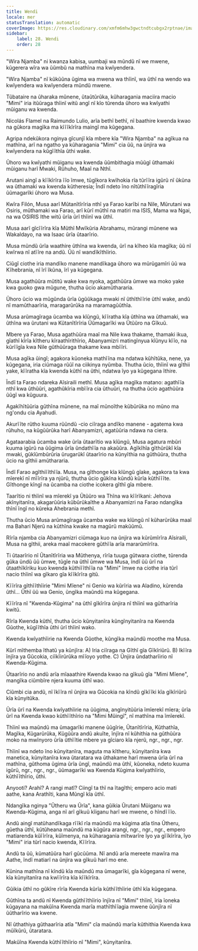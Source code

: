 ```yaml
---
title: Wendi
locale: mer
statusTranslation: automatic
coverImage: https://res.cloudinary.com/xmfm6mhw3gwctndtcubgx2rptnae/image/upload/v1740468922/small_cover_tratado_de_psicologia_revolucionaria_a4c0dca4e0.webp
sidebar:
    label: 28. Wendi
    order: 28
---
```

"Wira Njamba" ni kwanza kabisa, uumbaji wa mũndũ nĩ we mwene, kũgerera wĩra wa ũũmbũ na mathĩna ma kwĩyendera.

"Wira Njamba" nĩ kũkũũna ũgima wa mwena wa thĩinĩ, wa ũthĩ na wendo wa kwĩyendera wa kwĩyendera mũndũ mwene.

Tũbataire na ũharaka mũnene, ũtaũtũrũka, kũharagania maciira macio "Mimi" iria itũũraga thĩinĩ witũ angĩ nĩ kĩo tũrenda ũhoro wa kwĩyathi mũiganu wa kwenda.

Nicolás Flamel na Raimundo Lulio, arĩa bethĩ bethĩ, nĩ baathire kwenda kwao na gũkora magĩka ma kĩĩĩkĩrĩra maingĩ ma kũgegana.

Agripa ndekũkora nginya gĩcunjĩ kĩa mbere kĩa "Wira Njamba" na agĩkua na mathĩna, arĩ na ngatho ya kũharagania "Mimi" cia ũũ, na ũnjira wa kwĩyendera na kũgĩĩthĩa ũthi wake.

Ũhoro wa kwĩyathi mũiganu wa kwenda ũũmbithagia mũũgĩ ũthamaki mũiganu harĩ Mwaki, Rũhuho, Maaĩ na Nthĩ.

Arutani aingĩ a kĩĩkĩrĩra ĩĩo ĩmwe, tũgĩkora kwĩhokia rĩa tũrĩĩra igũrũ nĩ ũkũna wa ũthamaki wa kwenda kũtheresia; Ĩndĩ ndeto ĩno nĩtũthĩĩragĩria ũũmagarĩki ũhoro wa Musa.

Kwĩra Filón, Musa aarĩ Mũtanĩtĩrĩria nthĩ ya Farao karĩbi na Nile, Mũrutani wa Osiris, mũthamaki wa Farao, arĩ kũrĩ mũthĩ na matiri ma ISIS, Mama wa Ngai, na wa OSIRIS Ithe witũ ũrĩa ũrĩ thĩinĩ wa ũthĩ.

Musa aarĩ gĩcĩĩrĩra kĩa Mũthĩ Mwĩkũria Abrahamu, mũrangi mũnene wa Wakaldayo, na wa Isaac ũrĩa ũtaarĩrio.

Musa mũndũ ũrĩa waathire ũthĩna wa kwenda, ũrĩ na kĩheo kĩa magĩka; ũũ nĩ kwĩrwa nĩ atĩĩre na andũ. Ũũ nĩ wandĩkĩthĩirio.

Ciũgĩ ciothe iria mandĩko manene mandĩkaga ũhoro wa mũrũgamĩri ũũ wa Kĩhebrania, nĩ ĩrĩ ĩkũna, ĩrĩ ya kũgegana.

Musa agathũũra mũtitũ wake kwa nyoka, agathũũra ũmwe wa moko yake kwa guoko gwa mũgune, thutha ũcio akamũthararia.

Ũhoro ũcio wa mũgũnda ũrĩa ũgũũkaga mwaki nĩ ũthĩthĩĩrie ũthĩ wake, andũ nĩ mamũthaarĩria, maragarũrũka na maramagũũthĩa.

Musa arũmagĩraga ũcamba wa kĩũngũ, kĩĩratha kĩa ũthĩna wa ũthamaki, wa ũthĩna wa ũrutani wa Kũtanĩtĩrĩria Ũũmagarĩki wa Ũtũũro na Gĩkuũ.

Mbere ya Farao, Musa agathũũra maaĩ ma Nile kwa thakame, thamaki ikua, gĩathĩ kĩrĩa kĩtheru kĩraathĩrithĩrio, Abanyamizri matingĩnyua kĩũnyu kĩĩo, na kũrĩĩgĩa kwa Nile gũthũũraga thakame kwa mbĩĩri.

Musa agĩka ũingĩ; agakora kũoneka mathĩĩna ma ndatwa kũhĩtũka, nene, ya kũgegana, iria ciũmaga rũũĩ na ciikinya nyũmba. Thutha ũcio, thĩinĩ wa gĩthii yake, kĩĩratha kĩa kwenda kũthĩ na ũthi, ndatwa ĩyo ya kũgegana ĩthire.

Ĩndĩ ta Farao ndareka Aĩsiraili methĩ. Musa agĩka magĩka matano: agathĩĩa nthĩ kwa ũthũũri, agathũkĩria mbĩĩra cia ũthuũri, na thutha ũcio agathũũra ũũgĩ wa kũguura.

Agakĩhĩtũũria gũthĩna mũnene, na maĩ mũnoĩthe kũbũrũka no mũno ma ng'ondu cia Ayahudi.

Akurĩĩte rũtho kuuma rũũndũ -cio ciĩraga andĩko manene - agatema kwa rũhuho, na kũgũũrũka harĩ Abanyamizri, agatũũria ndawa na ciera.

Agataarabia ũcamba wake ũrĩa ũtaarĩtio wa kĩũngũ, Musa agatura mbũri kuuma igũrũ na ũũgima ũrĩa ũndathĩĩa na akaũũra. Agĩkĩhĩa gĩthũrũkĩ kĩa mwaki, gũkĩũmbũrũria ũrugarũkĩ ũtaarĩrio na kũnyĩthia na gũthũũra, thutha ũcio na gĩthii amũthararia.

Ĩndĩ Farao agĩthiĩĩthĩĩa. Musa, na gĩthonge kĩa kĩũngũ gĩake, agakora ta kwa mĩerekĩ nĩ mĩĩrĩra ya njũrũ, thutha ũcio gũkĩna kũndũ kũrĩa kũthĩĩĩte. Gĩthonge kĩngĩ na ũcamba na ciothe icokera gĩthĩ gĩa mbere.

Taarĩtio ni thĩinĩ wa mĩerekĩ ya Ũtũũro wa Thĩna wa kĩĩrĩkani: Jehova akĩnyitanĩra, akagarũũria kũbũrũkaĩthe a Abanyamizri na Farao ndangĩka thĩnĩ ĩngĩ no kũreka Ahebrania methĩ.

Thutha ũcio Musa arũmagĩraga ũcamba wake wa kĩũngũ nĩ kũharũrũka maaĩ ma Bahari Njerũ na kũthĩna kwake na magũrũ makũũmũ.

Rĩrĩa njamba cia Abanyamizri ciũmaga kuo na ũnjira wa kũrũmĩrĩra Aĩsiraili, Musa na gĩthii, areka maaĩ macokere gũthĩĩa arĩa mararũmĩrĩra.

Ti ũtaarĩrio nĩ Ũtanĩtĩrĩria wa Mũthenya, rĩrĩa tuuga gũtwara ciothe, tũrenda gũka ũndũ ũũ ũmwe, tũgĩe na ũthĩ ũmwe wa Musa, ĩndĩ ũũ ũrĩ na ũtaathĩkĩriku kuo kwenda kũthiĩĩthĩĩa na "Mimi" ĩmwe na ciothe iria tũrĩ nacio thĩinĩ wa gĩkaro gĩa kĩĩkĩrĩra gitũ.

Kĩĩrĩra gĩthĩĩthĩirie "Mimi Mĩene" ni Genio wa kũrĩria wa Aladino, kũrenda ũthĩ... Ũthĩ ũũ wa Genio, ũngĩka maũndũ ma kũgegana.

Kĩĩrĩra nĩ "Kwenda-Kũgima" na ũthĩ gĩkĩrĩra ũnjira nĩ thĩinĩ wa gũtharĩria kwitũ.

Rĩrĩa Kwenda kũthĩ, thutha ũcio kũnyitanĩra kũngĩnyitanĩra na Kwenda Gũothe, kũgĩĩthĩa ũthi ũrĩ thĩinĩ wako.

Kwenda kwĩyathĩirie na Kwenda Gũothe, kũngĩka maũndũ moothe ma Musa.

Kũrĩ mĩthemba ĩthatũ ya kũnjĩra: A) Iria ciĩraga na Gĩthĩ gĩa Gĩkĩriũrũ. B) Ikĩĩra ĩnjĩra ya Gũcokia, ciĩkĩirũrũka mĩĩoyo yothe. C) Ũnjira ũndatharĩirio nĩ Kwenda-Kũgima.

Ũtaarĩrio no andũ arĩa mĩaaathire Kwenda kwao na gĩkuũ gĩa "Mimi Mĩene", mangĩka ciũmbĩre njera kuuma ũthĩ wao.

Ciũmbi cia andũ, nĩ ĩkĩĩra nĩ ũnjira wa Gũcokia na kĩndũ gĩkĩĩki kĩa gĩkĩriũrũ kĩa kũnyitũka.

Ũrĩa ũrĩ na Kwenda kwĩyathĩirie na ũũgima, angĩnyitũũria ĩmĩerekĩ mĩera; ũrĩa ũrĩ na Kwenda kwao kũthĩĩthĩrio na "Mimi Mũingĩ", nĩ mathĩna ma ĩmĩerekĩ.

Thĩinĩ wa maũndũ ma ũmagarĩki manene ũũgĩrie, Ũtanĩtĩrĩria, Kũthathĩa, Magĩka, Kũgarũrũka, Kũgũũra andũ akuĩte, ĩnjĩra nĩ kũhithia na gũthũũra moko na mwĩnyoro ũrĩa ũthĩĩtie mbere ya gĩciaro kĩa njerũ, ngr., ngr., ngr.

Thĩinĩ wa ndeto ĩno kũnyitanĩra, maguta ma kĩtheru, kũnyitanĩra kwa manetica, kũnyitanĩra kwa ũtaratara wa ũthakame harĩ mwena ũrĩa ũrĩ na mathĩna, gũthoma ũgima ũrĩa ũngĩ, maũndũ ma ũthĩ, kũoneka, ndeto kuuma igũrũ, ngr., ngr., ngr., ũũmagarĩki wa Kwenda Kũgima kwĩyathĩirio, kũthĩĩthĩrio, ũthi.

Anyooti? Arahĩ? A rangi matĩ? Ciingĩ ta thĩ na ĩtagĩthi; empero acio mati aathe, kana Arathĩti, kana Mũngĩ kĩa ũthĩ.

Ndangĩka nginya "Ũtheru wa Ũrĩa", kana gũikia Ũrutani Mũiganu wa Kwenda-Kũgima, anga nĩ arĩ gĩkuũ kĩiganu harĩ we mwene, o hĩndĩ ĩĩo.

Andũ aingĩ matũhandĩkaga rĩĩkĩ rĩa maũndũ ma kũgima atĩa tĩna Ũtheru, gũetha ũthĩ, kũtũheana maũndũ ma kũgũra arangi, ngr., ngr., ngr., empero matiarenda kũĩĩrĩra, kũĩmenya, na kũharagania mĩtwarĩre ĩyo ya gĩĩkĩrĩra, ĩyo "Mimi" iria tũrĩ nacio kwenda, Kĩĩrĩra.

Andũ ta ũũ, kũmatũũra harĩ gũcũũma. Nĩ andũ arĩa mereete mawĩra ma Aathe, ĩndĩ matiarĩ na ũnjira wa gĩkuũ harĩ mo ene.

Kũnina mathĩna nĩ kĩndũ kĩa maũndũ ma ũmagarĩki, gĩa kũgegana nĩ wene, kĩa kũnyitanĩra na kwĩĩrĩra kĩa kĩĩkĩrĩra.

Gũikia ũthĩ no gũkĩre rĩrĩa Kwenda kũrĩa kũthĩĩthĩirie ũthĩ kĩa kũgegana.

Gũthĩna ta andũ nĩ Kwenda gũthĩĩthĩirio ĩnjĩra nĩ "Mimi" thĩinĩ, ĩria ĩoneka kũgayana na makũĩna Kwenda marĩa mathĩthĩĩagia mwene ũũnjĩra nĩ ũũtharĩrio wa kwene.

Nĩ ũthathiya gũthaarĩria atĩa "Mimi" cĩa maũndũ marĩa kũthithia Kwenda kwa mũĩkũrũ, ũtaratara.

Makũĩna Kwenda kũthĩĩthĩirio nĩ "Mimi", kũnyitanĩra.

